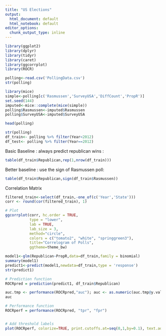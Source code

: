 ```yaml
---
title: "US Elections"
output:
  html_document: default
  html_notebook: default
editor_options:
  chunk_output_type: inline
---
```


```r
library(ggplot2)
library(dplyr)
library(tidyr)
library(caret)
library(ggcorrplot)
library(ROCR)

```

```r
polling<-read.csv('PollingData.csv')
str(polling)
```
```r
library(mice)
simple<-polling[c('Rasmussen','SurveyUSA','DiffCount','PropR')]
set.seed(144)
imputed<-mice::complete(mice(simple))
polling$Rasmussen<-imputed$Rasmussen
polling$SurveyUSA<-imputed$SurveyUSA

head(polling)
```
```r
str(polling)
df_train<- polling %>% filter(Year<2012)
df_test<- polling %>% filter(Year==2012)

```

Basic Baseline : always predict republican wins :
```r
table(df_train$Republican,rep(1,nrow(df_train)))

```

Better baseline : use the sign of Rasmussen poll:
```r
table(df_train$Republican,sign(df_train$Rasmussen))
```
Correlation Matrix
```r
filtered_train<-select(df_train,-one_of(c('Year','State')))
corr <- round(cor(filtered_train), 1)

# Plot
ggcorrplot(corr, hc.order = TRUE, 
           type = "lower", 
           lab = TRUE, 
           lab_size = 3, 
           method="circle", 
           colors = c("tomato2", "white", "springgreen3"), 
           title="Correlogram of Polls", 
           ggtheme=theme_bw)
```
```r
model1<-glm(Republican~PropR,data=df_train,family = binomial)
summary(model1)
predict1<-predict(model1,newdata=df_train,type = 'response')
str(predict1)

```
```r
# Prediction function
ROCRpred = prediction(predict1, df_train$Republican)

auc.tmp <- performance(ROCRpred,"auc"); auc <- as.numeric(auc.tmp@y.values)
auc

# Performance function
ROCRperf = performance(ROCRpred, "tpr", "fpr")


# Add threshold labels 
plot(ROCRperf, colorize=TRUE, print.cutoffs.at=seq(0,1,by=0.1), text.adj=c(-0.2,1.7))
```

